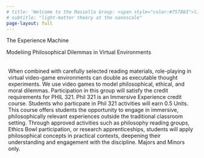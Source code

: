 ```yaml
---
# title: 'Welcome to the Masiello Group: <span style="color:#757883">light-matter theory at the nanoscale</span>'
# subtitle: "light-matter theory at the nanoscale"
page-layout: full
---
```

<div class="gradient-text">

<div class="welcome-headline">
The Experience Machine<br>
</div>
<div class="welcome-subheadline">
Modeliing Philosophical Dilemmas in Virtual Environments
</div>
</div>

::::{.cmm-background}
::: {.content-container}
::: {.welcome }


::: grid
::: {.g-col-8 .g-col-lg-6 .welcome-text .sand-background style="padding: 5px;"}

When combined with carefully selected reading materials, role-playing in virtual video-game environments can double as executable thought experiments. We use video games to model philosophical, ethical, and moral dilemmas. Participation in this group will satisfy the credit requirements for PHIL 321. Phil 321 is an Immersive Experience credit course. Students who particpate in Phil 321 activities will earn 0.5 Units. This course offers students the opportunity to engage in immersive, philosophically relevant experiences outside the traditional classroom setting. Through approved activities such as philosophy reading groups, Ethics Bowl participation, or research apprenticeships, students will apply philosophical concepts in practical contexts, deepening their understanding and engagement with the discipline.
Majors and Minors only.

:::

:::



:::
:::
::::

